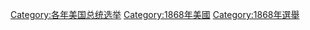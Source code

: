 {{catmore}}

[[Category:各年美国总统选举|Category:各年美国总统选举]]
[[Category:1868年美國|Category:1868年美國]]
[[Category:1868年選舉|Category:1868年選舉]]